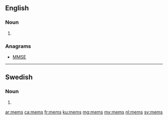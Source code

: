 {{also|mems|Mems|MEMS}}
==English==

===Noun===
{{head|en|noun plural form}}

# {{plural of|mem|lang=en}}

===Anagrams===
* [[MMSE#English|MMSE]]

----

==Swedish==

===Noun===
{{head|sv|noun form}}

# {{sv-noun-form-indef-gen|mem}}

[[ar:mems]]
[[ca:mems]]
[[fr:mems]]
[[ku:mems]]
[[mg:mems]]
[[my:mems]]
[[nl:mems]]
[[sv:mems]]